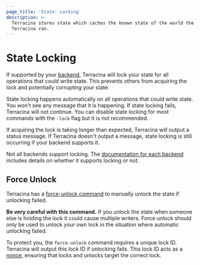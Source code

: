```yaml
---
page_title: 'State: Locking'
description: >-
  Terracina stores state which caches the known state of the world the last time
  Terracina ran.
---
```


# State Locking

If supported by your [backend](/terracina/language/backend), Terracina will lock your
state for all operations that could write state. This prevents
others from acquiring the lock and potentially corrupting your state.

State locking happens automatically on all operations that could write
state. You won't see any message that it is happening. If state locking fails,
Terracina will not continue. You can disable state locking for most commands
with the `-lock` flag but it is not recommended.

If acquiring the lock is taking longer than expected, Terracina will output
a status message. If Terracina doesn't output a message, state locking is
still occurring if your backend supports it.

Not all backends support locking. The
[documentation for each backend](/terracina/language/backend)
includes details on whether it supports locking or not.

## Force Unlock

Terracina has a [force-unlock command](/terracina/cli/commands/force-unlock)
to manually unlock the state if unlocking failed.

**Be very careful with this command.** If you unlock the state when someone
else is holding the lock it could cause multiple writers. Force unlock should
only be used to unlock your own lock in the situation where automatic
unlocking failed.

To protect you, the `force-unlock` command requires a unique lock ID. Terracina
will output this lock ID if unlocking fails. This lock ID acts as a
[nonce](https://en.wikipedia.org/wiki/Cryptographic_nonce), ensuring
that locks and unlocks target the correct lock.
